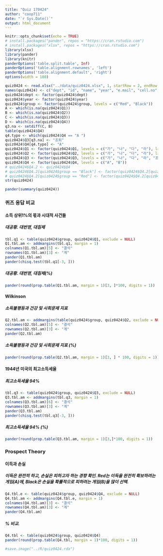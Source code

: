 ```yaml
---
title: "Quiz 170424"
author: "coop711"
date: "`r Sys.Date()`"
output: html_document
---
```


```r
knitr::opts_chunk$set(echo = TRUE)
# install.packages("pander", repos = "https://cran.rstudio.com")
# install.packages("xlsx", repos = "https://cran.rstudio.com")
library(xlsx)
library(pander)
library(knitr)
panderOptions('table.split.table', Inf)
panderOptions('table.alignment.rownames', 'left')
panderOptions('table.alignment.default', 'right')
options(width = 180)
```

```r
quiz0424 <- read.xlsx("../data/quiz0424.xlsx", 1, startRow = 2, endRow = 161, colIndex = c(3:7, 9:14), colClasses = c(rep("character", 11)), stringsAsFactors = FALSE)
names(quiz0424) <- c("dept", "id", "name", "year", "e.mail", "cell.no", "Q1", "Q2", "Q3", "Q4", "group")
quiz0424$dept <- factor(quiz0424$dept)
quiz0424$year <- factor(quiz0424$year)
quiz0424$group <- factor(quiz0424$group, levels = c("Red", "Black"))
A <- which(is.na(quiz0424$Q1))
B <- which(is.na(quiz0424$Q2))
C <- which(is.na(quiz0424$Q3))
D <- which(is.na(quiz0424$Q4))
q3.na <- setdiff(C, B)
table(quiz0424$Q4)
q4.typo <- which(quiz0424$Q4 == "A ")
quiz0424$Q3[q3.na] <- "조퇴"
quiz0424$Q4[q4.typo] <- "A"
quiz0424$Q1 <- factor(quiz0424$Q1, levels = c("가", "나", "다", "라"), labels = c("대공황, 대침체", "대침체, 대공황", "대번영, 대공황", "대공황, 대번영"))
quiz0424$Q2 <- factor(quiz0424$Q2, levels = c("가", "나", "다", "라"), labels = c("소득불평등, 양의상관", "소득, 양의 상관", "소득불평등, 인과관계", "소득, 인과관계"))
quiz0424$Q3 <- factor(quiz0424$Q3, levels = c("가", "나", "다", "라", "조퇴"), labels = c("7.0%", "35%", "70%", "94%", "조퇴"))
quiz0424$Q4 <- factor(quiz0424$Q4, levels = c("A", "B"))
# quiz0424$Q4.2 <- quiz0424$Q4
# quiz0424$Q4.2[quiz0424$group == "Black"] <- factor(quiz0424$Q4.2[quiz0424$group == "Black"], levels = c("A", "B"), labels = c("100%확률로 잃기", "90%확률로 잃기"))
# quiz0424$Q4.2[quiz0424$group == "Red"] <- factor(quiz0424$Q4.2[quiz0424$group == "Red"], levels = c("A", "B"), labels = c("100%확률로 따기", "90%확률로 따기"))
str(quiz0424)
```

```r
pander(summary(quiz0424))
```

### 퀴즈 응답 비교

#### 소득 상위1%의 몫과 시대적 사건들

##### 대공황. 대번영, 대침체

```r
tbl.q1 <- table(quiz0424$group, quiz0424$Q1, exclude = NULL)
Q1.tbl.am <- addmargins(tbl.q1, margin = 1)
colnames(Q1.tbl.am)[5] <- "결석"
rownames(Q1.tbl.am)[3] <- "계"
pander(Q1.tbl.am)
pander(chisq.test(tbl.q1[-3, ]))
```

##### 대공황. 대번영, 대침체(%)

```r
pander(round(prop.table(Q1.tbl.am, margin = 1)[3, ]*100, digits = 1))
```

#### Wilkinson

##### 소득불평등과 건강 및 사회문제 지표

```r
Q2.tbl.am <- addmargins(table(quiz0424$group, quiz0424$Q2, exclude = NULL), margin = 1)
colnames(Q2.tbl.am)[5] <- "결석"
rownames(Q2.tbl.am)[3] <- "계"
pander(Q2.tbl.am)
```

##### 소득불평등과 건강 및 사회문제 지표 (%)

```r
pander(round(prop.table(Q2.tbl.am, margin = 1)[3, ] * 100, digits = 1))
```

#### 1944년 미국의 최고소득세율

##### 최고소득세율 94%

```r
tbl.q3 <- table(quiz0424$group, quiz0424$Q3, exclude = NULL)
Q3.tbl.am <- addmargins(tbl.q3, margin = 1)
colnames(Q3.tbl.am)[6] <- "결석"
rownames(Q3.tbl.am)[3] <- "계"
pander(Q3.tbl.am)
pander(chisq.test(tbl.q3[-3, ]))
```

##### 최고소득세율 94% (%)

```r
pander(round(prop.table(Q3.tbl.am, margin = 1)[3,]*100, digits = 1))
```

### Prospect Theory

#### 이득과 손실

##### 이득은 완전히 하고, 손실은 피하고자 하는 경향 확인. Red는 이득을 완전히 확보하려는 게임(A)에, Black은 손실을 확률적으로 피하려는 게임(B)을 많이 선택.

```r
Q4.tbl.e <- table(quiz0424$group, quiz0424$Q4, exclude = NULL)
Q4.tbl.am <- addmargins(Q4.tbl.e, margin = 1)
colnames(Q4.tbl.am)[3] <- "결석"
rownames(Q4.tbl.am)[3] <- "계"
pander(Q4.tbl.am)
```

##### % 비교.  

```r
Q4.tbl <- table(quiz0424$group, quiz0424$Q4)
pander(round(prop.table(Q4.tbl, margin = 1)*100, digits = 1))
```

```r
#save.image("../R/quiz0424.rda")
```